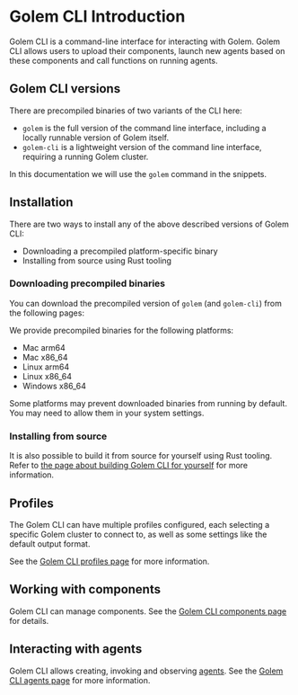 
# Golem CLI Introduction

Golem CLI is a command-line interface for interacting with Golem. Golem CLI allows users to upload their components, launch new agents based on these components and call functions on running agents.

## Golem CLI versions
There are precompiled binaries of two variants of the CLI here:

- `golem` is the full version of the command line interface, including a locally runnable version of Golem itself.
- `golem-cli` is a lightweight version of the command line interface, requiring a running Golem cluster.

In this documentation we will use the `golem` command in the snippets.

## Installation

There are two ways to install any of the above described versions of Golem CLI:

- Downloading a precompiled platform-specific binary
- Installing from source using Rust tooling

### Downloading precompiled binaries

You can download the precompiled version of `golem` (and `golem-cli`) from the following pages:

<Cards num={1}>
  <Card
    title="Golem CLI Releases"
    href="https://github.com/golemcloud/golem-cli/releases"
  />
</Cards>

We provide precompiled binaries for the following platforms:

- Mac arm64
- Mac x86_64
- Linux arm64
- Linux x86_64
- Windows x86_64

<Callout type="info">
  Some platforms may prevent downloaded binaries from running by default. You may need to
  allow them in your system settings.
</Callout>

### Installing from source

It is also possible to build it from source for yourself using Rust tooling. Refer to [the page about building Golem CLI for yourself](/cli/install-from-source) for more information.

## Profiles

The Golem CLI can have multiple profiles configured, each selecting a specific Golem cluster to connect to, as well as some settings like the default output format.

See the [Golem CLI profiles page](/cli/profiles) for more information.

## Working with components

Golem CLI can manage components. See the [Golem CLI components page](/cli/components) for details.

## Interacting with agents

Golem CLI allows creating, invoking and observing [agents](/concepts/agents). See the [Golem CLI agents page](/cli/agents) for more information.
